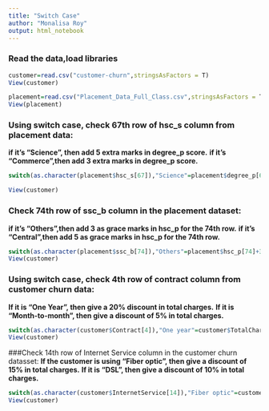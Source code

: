 ```yaml
---
title: "Switch Case"
author: "Monalisa Roy"
output: html_notebook
---
```

### Read the data,load libraries
```r
customer=read.csv("customer-churn",stringsAsFactors = T)
View(customer)

placement=read.csv("Placement_Data_Full_Class.csv",stringsAsFactors = T)
View(placement)

```




### Using switch case, check 67th row of hsc_s column from placement data:
**if it's "Science", then add 5 extra marks in degree_p score.**
**if it's "Commerce",then add 3 extra marks in degree_p score.**
```r
switch(as.character(placement$hsc_s[67]),"Science"=placement$degree_p[67]+5,"Commerce"=placement$degree_p[67]+3)->placement$degree_p[67]

View(customer)
```



### Check 74th row of ssc_b column in the placement dataset:
**if it's "Others",then add 3 as grace marks in hsc_p for the 74th row.**
**if it's "Central",then add 5 as grace marks in hsc_p for the 74th row.**
```r
switch(as.character(placement$ssc_b[74]),"Others"=placement$hsc_p[74]+3,"Central"=placement$hsc_p[74]+5)->placement$hsc_p[74]
View(customer)

```



### Using switch case, check 4th row of contract column from customer churn data:
**If it is “One Year”, then give a 20% discount in total charges.**
**If it is “Month-to-month”, then give a discount of 5% in total charges.**
```r
switch(as.character(customer$Contract[4]),"One year"=customer$TotalCharges[4]*0.8,"Month-to-month"=customer$TotalCharges[4]*0.95)->customer$TotalCharges[4]
View(customer)
```



###Check 14th row of Internet Service column in the customer churn datasset:
**If the customer is using “Fiber optic”, then give a discount of 15% in total charges.**
**If it is “DSL”, then give a discount of 10% in total charges.**
```r
switch(as.character(customer$InternetService[14]),"Fiber optic"=customer$TotalCharges[14]*0.85,"DSL"=customer$TotalCharges[14]*0.9)->customer$TotalCharges[14]
View(customer)

```






